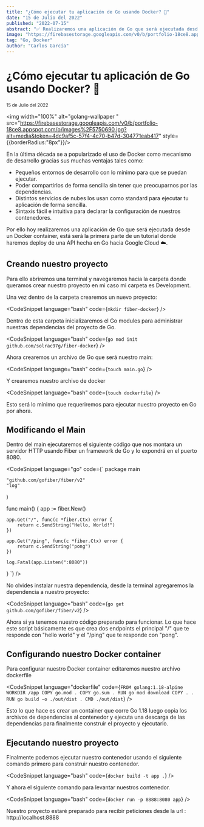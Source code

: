 ```yaml
---
title: "¿Cómo ejecutar tu aplicación de Go usando Docker? 🐋"
date: "15 de Julio del 2022"
published: "2022-07-15"
abstract: "✅ Realizaremos una aplicación de Go que será ejecutada desde un Docker container usando Fiber"
image: "https://firebasestorage.googleapis.com/v0/b/portfolio-18ce8.appspot.com/o/images%2F5750690.jpg?alt=media&token=4dc9af5c-57f4-4c70-b47d-304771eab417"
tag: "Go, Docker"
author: "Carlos García"
---
```


# ¿Cómo ejecutar tu aplicación de Go usando Docker? 🐋

<small>15 de Julio del 2022</small><EditPost path="como-ejecutar-aplicacion-go-docker" />

<img width="100%" alt="golang-wallpaper " src="https://firebasestorage.googleapis.com/v0/b/portfolio-18ce8.appspot.com/o/images%2F5750690.jpg?alt=media&token=4dc9af5c-57f4-4c70-b47d-304771eab417" style={{borderRadius:"8px"}}/>

En la última década se a popularizado el uso de Docker como mecanismo de desarrollo gracias sus muchas ventajas tales como:

- Pequeños entornos de desarrollo con lo mínimo para que se puedan ejecutar.
- Poder compartirlos de forma sencilla sin tener que preocuparnos por las dependencias.
- Distintos servicios de nubes los usan como standard para ejecutar tu aplicación de forma sencilla.
- Sintaxis fácil e intuitiva para declarar la configuración de nuestros contenedores.

Por ello hoy realizaremos una aplicación de Go que será ejecutada desde un Docker container, está será la primera parte de un tutorial donde haremos deploy de una API hecha en Go hacia Google Cloud ☁️. 

## Creando nuestro proyecto

Para ello abriremos una terminal y navegaremos hacia la carpeta donde queramos crear nuestro proyecto en mi caso mi carpeta es Development.

Una vez dentro de la carpeta crearemos un nuevo proyecto:

<CodeSnippet language="bash" code={`mkdir fiber-docker`} />

Dentro de esta carpeta inicializaremos el Go modules para administrar nuestras dependencias del proyecto de Go.

<CodeSnippet language="bash" code={`go mod init github.com/solrac97g/fiber-docker`} />

Ahora crearemos un archivo de Go que será nuestro main:

<CodeSnippet language="bash" code={`touch main.go`} />

Y crearemos nuestro archivo de docker

<CodeSnippet language="bash" code={`touch dockerfile`} />

Esto será lo mínimo que requeriremos para ejecutar nuestro proyecto en Go por ahora.

## Modificando el Main

Dentro del main ejecutaremos el siguiente código que nos montara un servidor HTTP usando Fiber un framework de Go y lo expondrá en el puerto 8080.

<CodeSnippet language="go" code={`
package main

	"github.com/gofiber/fiber/v2"
	"log"
)

func main() {
	app := fiber.New()

	app.Get("/", func(c *fiber.Ctx) error {
		return c.SendString("Hello, World!")
	})

	app.Get("/ping", func(c *fiber.Ctx) error {
		return c.SendString("pong")
	})

	log.Fatal(app.Listen(":8080"))
}
`} />


No olvides instalar nuestra dependencia, desde la terminal agregaremos la dependencia a nuestro proyecto:

<CodeSnippet language="bash" code={`go get github.com/gofiber/fiber/v2`} />

Ahora si ya tenemos nuestro código preparado para funcionar. Lo que hace este script básicamente es que crea dos endpoints el principal "/" que te responde con "hello world" y el "/ping"  que te responde con "pong". 

<PromoBanner/>

## Configurando nuestro Docker container

Para configurar nuestro Docker container editaremos nuestro archivo dockerfile

<CodeSnippet language="dockerfile" code={`
FROM golang:1.18-alpine
WORKDIR /app
COPY go.mod .
COPY go.sum .
RUN go mod download
COPY . .
RUN go build -o ./out/dist .
CMD ./out/dist
`} />

Esto lo que hace es crear un container que corre Go 1.18 luego copia los archivos de dependencias al contenedor y ejecuta una descarga de las dependencias para finalmente construir el proyecto y ejecutarlo.

## Ejecutando nuestro proyecto

Finalmente podemos ejecutar nuestro contenedor usando el siguiente comando primero para construir nuestro contenedor.

<CodeSnippet language="bash" code={`docker build -t app .`} />

Y ahora el siguiente comando para levantar  nuestros contenedor.

<CodeSnippet language="bash" code={`docker run -p 8888:8080 app`} />

Nuestro proyecto estaré preparado para recibir peticiones desde la url : http://localhost:8888

